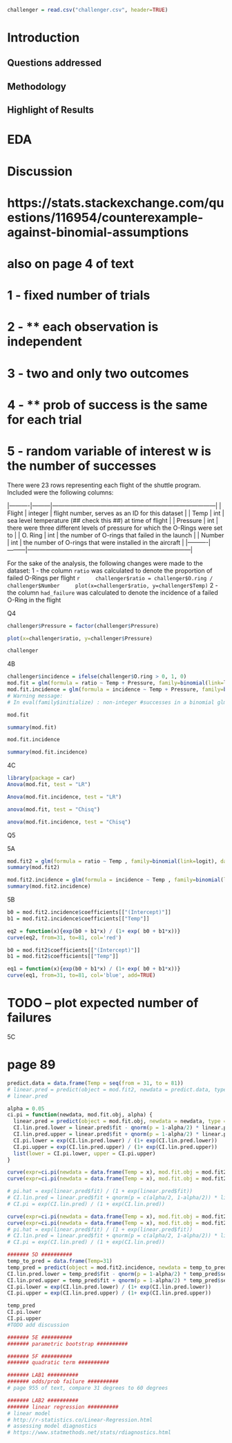 
```r
challenger = read.csv("challenger.csv", header=TRUE)
```

# Introduction

## Questions addressed

## Methodology

## Highlight of Results

# EDA

# Discussion
# https://stats.stackexchange.com/questions/116954/counterexample-against-binomial-assumptions
#  also on page 4 of text
# 1 - fixed number of trials
# 2 - ** each observation is independent
# 3 - two and only two outcomes
# 4 - ** prob of success is the same for each trial
# 5 - random variable of interest w is the number of successes

There were 23 rows representing each flight of the shuttle program. Included were the following columns:

|----------|---------|---------------------------------------------------------------------------------|
| Flight   | integer | flight number, serves as an ID for this dataset                                 |
| Temp     | int     | sea level temperature (## check this ##) at time of flight                      |
| Pressure | int     | there were three different levels of pressure for which the O-Rings were set to |
| O. Ring  | int     | the number of O-rings that failed in the launch                                 |
| Number   | int     | the number of O-rings that were installed in the aircraft                       |
|----------|---------|---------------------------------------------------------------------------------|

For the sake of the analysis, the following changes were made to the dataset:
1 - the column `ratio` was calculated to denote the proportion of failed O-Rings per flight
    ```r
    challenger$ratio = challenger$O.ring / challenger$Number
    plot(x=challenger$ratio, y=challenger$Temp)
    ```
2 - the column `had_failure` was calculated to denote the incidence of a failed O-Ring in the flight

####### Q4 ##########
```r
challenger$Pressure = factor(challenger$Pressure)
```
```r
plot(x=challenger$ratio, y=challenger$Pressure)
```
```r
challenger
```

####### 4B ##########
```r
challenger$incidence = ifelse(challenger$O.ring > 0, 1, 0)
mod.fit = glm(formula = ratio ~ Temp + Pressure, family=binomial(link=logit), data=challenger)
mod.fit.incidence = glm(formula = incidence ~ Temp + Pressure, family=binomial(link=logit), data=challenger)
# Warning message:
# In eval(family$initialize) : non-integer #successes in a binomial glm!

mod.fit
```
```r
summary(mod.fit)
```

```r
mod.fit.incidence
```
```r
summary(mod.fit.incidence)
```

####### 4C ##########
```r
library(package = car)
Anova(mod.fit, test = "LR")
```
```r
Anova(mod.fit.incidence, test = "LR")
```
```r
anova(mod.fit, test = "Chisq")
```
```r
anova(mod.fit.incidence, test = "Chisq")
```

####### Q5 ##########
####### 5A ##########
```r
mod.fit2 = glm(formula = ratio ~ Temp , family=binomial(link=logit), data=challenger)
summary(mod.fit2)
```

```r
mod.fit2.incidence = glm(formula = incidence ~ Temp , family=binomial(link=logit), data=challenger)
summary(mod.fit2.incidence)
```

####### 5B ##########
```r
b0 = mod.fit2.incidence$coefficients[["(Intercept)"]]
b1 = mod.fit2.incidence$coefficients[["Temp"]]

eq2 = function(x){exp(b0 + b1*x) / (1+ exp( b0 + b1*x))}
curve(eq2, from=31, to=81, col='red')

b0 = mod.fit2$coefficients[["(Intercept)"]]
b1 = mod.fit2$coefficients[["Temp"]]

eq1 = function(x){exp(b0 + b1*x) / (1+ exp( b0 + b1*x))}
curve(eq1, from=31, to=81, col='blue', add=TRUE)
```

# TODO -- plot expected number of failures

####### 5C ##########
# page 89
```r
predict.data = data.frame(Temp = seq(from = 31, to = 81))
# linear.pred = predict(object = mod.fit2, newdata = predict.data, type = "link" , se = TRUE)
# linear.pred

alpha = 0.05
ci.pi = function(newdata, mod.fit.obj, alpha) {
  linear.pred = predict(object = mod.fit.obj, newdata = newdata, type = "link", se= TRUE)
  CI.lin.pred.lower = linear.pred$fit - qnorm(p = 1-alpha/2) * linear.pred$se
  CI.lin.pred.upper = linear.pred$fit + qnorm(p = 1-alpha/2) * linear.pred$se
  CI.pi.lower = exp(CI.lin.pred.lower) / (1+ exp(CI.lin.pred.lower))
  CI.pi.upper = exp(CI.lin.pred.upper) / (1+ exp(CI.lin.pred.upper))
  list(lower = CI.pi.lower, upper = CI.pi.upper)
}
```

```r
curve(expr=ci.pi(newdata = data.frame(Temp = x), mod.fit.obj = mod.fit2, alpha=0.05)$upper, lty = "dotdash", xlim=c(31,81))
curve(expr=ci.pi(newdata = data.frame(Temp = x), mod.fit.obj = mod.fit2, alpha=0.05)$lower, lty = "dotdash", add = TRUE, xlim=c(31,81))

# pi.hat = exp(linear.pred$fit) / (1 + exp(linear.pred$fit))
# CI.lin.pred = linear.pred$fit + qnorm(p = c(alpha/2, 1-alpha/2)) * linear.pred$se.fit
# CI.pi = exp(CI.lin.pred) / (1 + exp(CI.lin.pred))
```

```r
curve(expr=ci.pi(newdata = data.frame(Temp = x), mod.fit.obj = mod.fit2.incidence, alpha=0.05)$upper, lty = "dotdash", xlim=c(31,81))
curve(expr=ci.pi(newdata = data.frame(Temp = x), mod.fit.obj = mod.fit2.incidence, alpha=0.05)$lower, lty = "dotdash", add = TRUE, xlim=c(31,81))
# pi.hat = exp(linear.pred$fit) / (1 + exp(linear.pred$fit))
# CI.lin.pred = linear.pred$fit + qnorm(p = c(alpha/2, 1-alpha/2)) * linear.pred$se.fit
# CI.pi = exp(CI.lin.pred) / (1 + exp(CI.lin.pred))
```



```r
####### 5D ##########
temp_to_pred = data.frame(Temp=31)
temp_pred = predict(object = mod.fit2.incidence, newdata = temp_to_pred, type = "link", se= TRUE)
CI.lin.pred.lower = temp_pred$fit - qnorm(p = 1-alpha/2) * temp_pred$se
CI.lin.pred.upper = temp_pred$fit + qnorm(p = 1-alpha/2) * temp_pred$se
CI.pi.lower = exp(CI.lin.pred.lower) / (1+ exp(CI.lin.pred.lower))
CI.pi.upper = exp(CI.lin.pred.upper) / (1+ exp(CI.lin.pred.upper))

temp_pred
CI.pi.lower
CI.pi.upper
#TODO add discussion 
```


```r
####### 5E ##########
####### parametric bootstrap ##########
```


```r
####### 5F ##########
####### quadratic term ##########
```

```r
####### LAB1 ##########
####### odds/prob failure ##########
# page 955 of text, compare 31 degrees to 60 degrees
```

```r
####### LAB2 ##########
####### linear regression ##########
# linear model
# http://r-statistics.co/Linear-Regression.html
# assessing model diagnostics
# https://www.statmethods.net/stats/rdiagnostics.html
```
